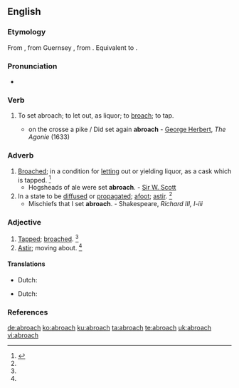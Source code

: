 ==English==

===Etymology===
From {{der|en|enm|abroche}}, from Guernsey {{etyl|nrf|en}}, from {{der|en|fro|abroche||to spigot}}. Equivalent to {{prefix|a|broach|lang=en}}.

===Pronunciation===
* {{a|US}} {{IPA|/əˈbɹoʊt͡ʃ/|lang=en}}

===Verb===
{{en-verb|es}}

# {{lb|en|transitive|obsolete}} To set abroach; to let out, as liquor; to [[broach]]; to tap.
#* on the crosse a pike / Did set again '''abroach''' - [[w:George Herbert|George Herbert]], ''The Agonie'' (1633)
===Adverb===
{{en-adv|-}}
# [[broach|Broached]]; in a condition for [[letting]] out or yielding liquor, as a cask which is tapped. {{defdate|First attested from around (1350 to 1470).}}<ref name=SOED>{{R:SOED5|page=8}}</ref>
#* Hogsheads of ale were set '''abroach'''. - [[w:Sir W. Scott|Sir W. Scott]]
# In a state to be [[diffused]] or [[propagated]]; [[afoot]]; [[astir]]. {{defdate|First attested in the early 16<sup>th</sup> century.}}<ref name=SOED/>
#* Mischiefs that I set '''abroach'''. - Shakespeare, ''Richard III, I-iii''

===Adjective===
{{en-adj|-}}
# [[tapped|Tapped]]; [[broached]]. {{defdate|First attested from around (1350 to 1470).}}<ref name=SOED/>
# [[astir|Astir]]; moving about. {{defdate|First attested in the early 16<sup>th</sup> century.}}<ref name=SOED/>

====Translations====
{{trans-top|tapped}}
* Dutch: {{t+|nl|aangestoken}}
{{trans-mid}}
{{trans-bottom}}

{{trans-top|astir}}
* Dutch: {{t|nl|verspreidensklaar}}
{{trans-mid}}
{{trans-bottom}}

===References===
<references/>

[[de:abroach]]
[[ko:abroach]]
[[ku:abroach]]
[[ta:abroach]]
[[te:abroach]]
[[uk:abroach]]
[[vi:abroach]]